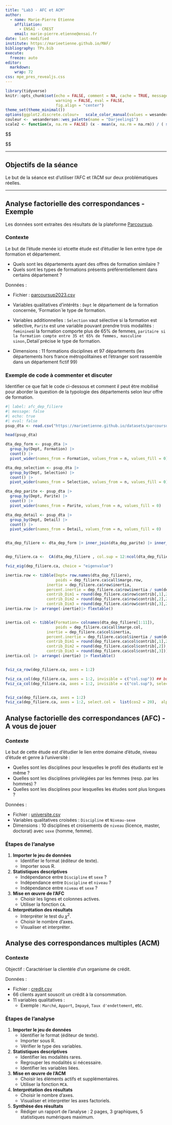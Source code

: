 ```yaml
---
title: "Lab3 - AFC et ACM"
author:
  - name: Marie-Pierre Etienne
    affiliation: 
      - ENSAI - CREST
    email: marie-pierre.etienne@ensai.fr
date: last-modified
institute: https://marieetienne.github.io/MAF/
bibliography: TPs.bib
execute:
  freeze: auto
editor: 
  markdown: 
    wrap: 72
css: mpe_pres_revealjs.css
---
```


```r
library(tidyverse)
knitr::opts_chunk$set(echo = FALSE, comment = NA, cache = TRUE, message = FALSE,
                      warning = FALSE, eval = FALSE,
                      fig.align = "center")
theme_set(theme_minimal())
options(ggplot2.discrete.colour=   scale_color_manual(values = wesanderson::wes_palette(name = "Darjeeling1")) )
couleur <-  wesanderson::wes_palette(name = "Darjeeling1")
scale2 <- function(x, na.rm = FALSE) (x - mean(x, na.rm = na.rm)) / ( sqrt((length(x)-1) / length(x)) *sd(x, na.rm) )

```

::: hidden
\$\$

\newcommand\R{{\mathbb{R}}}
\newcommand\Xbf{{\boldsymbol{X}}}
\newcommand\norm[1]{\lVert#1\rVert}
\newcommand\xcol[1]{\boldsymbol{x}^{#1}}
\newcommand\xrow[1]{\boldsymbol{x}_{#1}}
\newcommand\xbf{\boldsymbol{x}}
\newcommand\ybf{\boldsymbol{y}}

\$\$
:::

---

## Objectifs de la séance

Le but de la séance est d'utiliser l'AFC et l'ACM sur deux problématiques réelles.

---

## Analyse factorielle des correspondances - Exemple

Les données sont extraites des résultats de la plateforme [Parcoursup ](https://data.enseignementsup-recherche.gouv.fr/explore/dataset/fr-esr-parcoursup/information/).

### Contexte
Le but de l'étude menée ici etcette étude est d'étudier le lien entre type de formation et département. 

- Quels sont les départements ayant des offres de formation similaire ?
- Quels sont les types de formations présents préférentiellement dans certains département  ?


Données :

- Fichier : [parcoursup2023.csv](https://marieetienne.github.io/datasets/parcoursup2023.csv)
- Variables qualitatives d'intérêts : `Dept` le département de la formation concernée, 'Formation`le type de formation.
- Variables additionnelles : `Selection` vaut sélective si la formation est sélective,  `Parite` est une variable pouvant prendre trois modalités : `feminine`si la formation comporte plus de 65% de femmes, `paritaire si la formation compte entre 35 et 65% de femmes, masculine sinon, `Detail`précise le type de formation. 

- Dimensions : 11 formations disciplines et  97 départements (les départements hors france métropolitaines et l'étranger sont rassemble dans un  département fictif 99)

### Exemple de code à commenter et discuter

Identifier ce que fait le code ci-dessous et comment il peut être mobilisé pour aborder la question de la typologie des départements selon leur offre de formation.

```r
#| label: afc_dep_filiere
#| message: false
#| echo: true
#| eval: false
psup_dta <- read.csv("https://marieetienne.github.io/datasets/parcoursup2023.csv",fileEncoding = "UTF-8") 

head(psup_dta)

dta_dep_form <- psup_dta |> 
  group_by(Dept, Formation) |> 
  count() |> 
  pivot_wider(names_from = Formation, values_from = n, values_fill = 0) 

dta_dep_selection <- psup_dta |> 
  group_by(Dept, Selection) |> 
  count() |> 
  pivot_wider(names_from = Selection, values_from = n, values_fill = 0) 

dta_dep_parite <- psup_dta |> 
  group_by(Dept, Parite) |> 
  count() |> 
  pivot_wider(names_from = Parite, values_from = n, values_fill = 0) 

dta_dep_detail <- psup_dta |> 
  group_by(Dept, Detail) |> 
  count() |> 
  pivot_wider(names_from = Detail, values_from = n, values_fill = 0) 


dta_dep_filiere <- dta_dep_form |> inner_join(dta_dep_parite) |> inner_join(dta_dep_selection) |>  column_to_rownames('Dept')


dep_filiere.ca <-  CA(dta_dep_filiere , col.sup = 12:ncol(dta_dep_filiere))

fviz_eig(dep_filiere.ca, choice = "eigenvalue")

inertia.row <- tibble(Dept= row.names(dta_dep_filiere),
                      poids = dep_filiere.ca$call$marge.row, 
                  inertie = dep_filiere.ca$row$inertia,
                  percent.inertie = dep_filiere.ca$row$inertia / sum(dep_filiere.ca$row$inertia),
                  contrib_Dim1 = round(dep_filiere.ca$row$contrib[,1],2),
                  contrib_Dim2 = round(dep_filiere.ca$row$contrib[,2],2),
                  contrib_Dim3 = round(dep_filiere.ca$row$contrib[,3],2))
inertia.row |>  arrange(-inertie)|> flextable()


inertia.col <- tibble(Formation= colnames(dta_dep_filiere[1:11]),
                      poids = dep_filiere.ca$call$marge.col, 
                  inertie = dep_filiere.ca$col$inertia,
                  percent.inertie = dep_filiere.ca$col$inertia / sum(dep_filiere.ca$col$inertia), 
                  contrib_Dim1 = round(dep_filiere.ca$col$contrib[,1],2),
                  contrib_Dim2 = round(dep_filiere.ca$col$contrib[,2]),
                  contrib_Dim3 = round(dep_filiere.ca$col$contrib[,3]))
inertia.col |>  arrange(-inertie) |> flextable()


fviz_ca_row(dep_filiere.ca, axes = 1:2)

fviz_ca_col(dep_filiere.ca, axes = 1:2, invisible = c("col.sup")) ## bug montre encore les colonnes supplémenatiares
fviz_ca_col(dep_filiere.ca, axes = 1:2, invisible = c("col.sup"), select.col = list(contrib = 11)) ## trick


fviz_ca(dep_filiere.ca, axes = 1:2)
fviz_ca(dep_filiere.ca, axes = 1:2, select.col =  list(cos2 = 20),  alpha.col="cos2", select.row= list(contrib = 15))

```




## Analyse factorielle des correspondances (AFC) - A vous de jouer

### Contexte
Le but de cette étude est d'étudier le lien entre domaine d'étude, niveau d'étude et genre à l'université :

- Quelles sont les disciplines pour lesquelles le profil des étudiants est le même ?
- Quelles sont les disciplines privilégiées par les femmes (resp. par les hommes) ?
- Quelles sont les disciplines pour lesquelles les études sont plus longues ?

Données :

- Fichier : [universite.csv](https://husson.github.io/img/universite.csv)
- Variables qualitatives croisées : `Discipline` et `Niveau-sexe`
- Dimensions : 10 disciplines et croisements de `niveau` (licence, master, doctorat) avec `sexe` (homme, femme).

### Étapes de l'analyse

1. **Importer le jeu de données**
   - Identifier le format (éditeur de texte).
   - Importer sous R.

2. **Statistiques descriptives**
   - Indépendance entre `Discipline` et `sexe` ?
   - Indépendance entre `Discipline` et `niveau` ?
   - Indépendance entre `niveau` et `sexe` ?

3. **Mise en œuvre de l'AFC**
   - Choisir les lignes et colonnes actives.
   - Utiliser la fonction `CA`.

4. **Interprétation des résultats**
   - Interpréter le test du $χ^2$.
   - Choisir le nombre d'axes.
   - Visualiser et interpréter.



## Analyse des correspondances multiples (ACM)

### Contexte
Objectif : Caractériser la clientèle d'un organisme de crédit.

Données :

- Fichier : [credit.csv](https://husson.github.io/img/credit.csv)
- 66 clients ayant souscrit un crédit à la consommation.
- 11 variables qualitatives :
  - Exemple : `Marché`, `Apport`, `Impayé`, `Taux d'endettement`, etc.

### Étapes de l'analyse

1. **Importer le jeu de données**
   - Identifier le format (éditeur de texte).
   - Importer sous R.
   - Vérifier le type des variables.

2. **Statistiques descriptives**
   - Identifier les modalités rares.
   - Regrouper les modalités si nécessaire.
   - Identifier les variables liées.

3. **Mise en œuvre de l'ACM**
   - Choisir les éléments actifs et supplémentaires.
   - Utiliser la fonction `MCA`.

4. **Interprétation des résultats**
   - Choisir le nombre d'axes.
   - Visualiser et interpréter les axes factoriels.

5. **Synthèse des résultats**
   - Rédiger un rapport de l'analyse : 2 pages, 3 graphiques, 5 statistiques numériques maximum.



